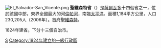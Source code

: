 [[File:El_Salvador-San_Vicente.png|right]]
'''聖維森特省'''（{{lang-es|San Vicente}}）是[[薩爾瓦多|薩爾瓦多]]十四個省之一，位於該國中部，東界全國最大的河[[倫帕河|倫帕河]]，南臨[[太平洋|太平洋]]。面積1,184平方公里，人口230,205人（2006年）。首府[[聖維森特_(薩爾瓦多)|聖維森特]]。

1824年建省。下分十三個自治市。

{{萨尔瓦多省份}}
[[Category:薩爾瓦多省份|S]]
[[Category:1824年建立的一級行政區|Category:1824年建立的一級行政區]]